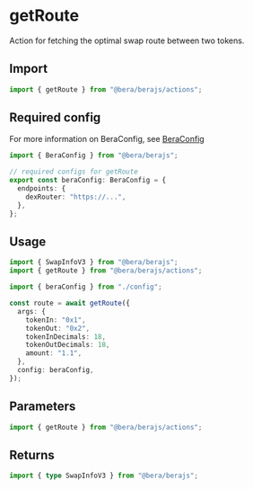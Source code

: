 # getRoute

Action for fetching the optimal swap route between two tokens.

## Import

```ts
import { getRoute } from "@bera/berajs/actions";
```

## Required config

For more information on BeraConfig, see [BeraConfig](/bera-config/)

```ts twoslash
import { BeraConfig } from "@bera/berajs";

// required configs for getRoute
export const beraConfig: BeraConfig = {
  endpoints: {
    dexRouter: "https://...",
  },
};
```

## Usage

```ts twoslash
import { SwapInfoV3 } from "@bera/berajs";
import { getRoute } from "@bera/berajs/actions";

import { beraConfig } from "./config";

const route = await getRoute({
  args: {
    tokenIn: "0x1",
    tokenOut: "0x2",
    tokenInDecimals: 18,
    tokenOutDecimals: 18,
    amount: "1.1",
  },
  config: beraConfig,
});
```

## Parameters

```ts
import { getRoute } from "@bera/berajs/actions";
```

## Returns

```ts
import { type SwapInfoV3 } from "@bera/berajs";
```
